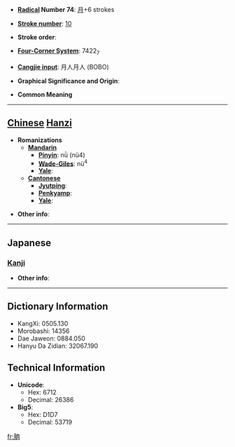 * '''[[Wiktionary:Chinese radical index| Radical]] Number 74''': [[Wiktionary:Chinese radical index 月|月]]+6 strokes

* '''[[Wiktionary:Chinese total strokes index|Stroke number]]''': [[Wiktionary:Chinese total strokes index 10|10]]

* '''Stroke order''': 

* '''[[Wiktionary:Chinese four corner index|Four-Corner System]]''': 7422<sub>7</sub>

* '''[[Wiktionary:Chinese Cangjie index|Cangjie input]]''': 月人月人 (BOBO)

* '''Graphical Significance and Origin''': 

* '''Common Meaning'''

----

== [[Chinese]] [[Hanzi]] ==

* '''Romanizations'''
** '''[[Mandarin]]'''
*** '''[[Pinyin]]''': nǜ (nü4)
*** '''[[Wade-Giles]]''': nü<sup>4</sup>
*** '''[[Yale]]''': 
** '''[[Cantonese]]'''
*** '''[[Jyutping]]''':
*** '''[[Penkyamp]]''': 
*** '''[[Yale]]''': 

* '''Other info''': 

----

==Japanese==
===[[Kanji]]===
{{kanji|on readings=[[にく]] (niku), [[じく]] (jiku)|kun readings=}}

* '''Other info''':  

----

== Dictionary Information ==

* KangXi: 0505.130
* Morobashi: 14356
* Dae Jaweon: 0884.050
* Hanyu Da Zidian: 32067.190

== Technical Information ==

* '''Unicode''':
** Hex: 6712
** Decimal: 26386
* '''Big5''':
** Hex: D1D7
** Decimal: 53719

[[fr:朒]]